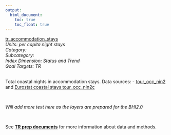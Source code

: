 ```yaml
---
output:
  html_document:
    toc: true
    toc_float: true
---
```


[tr_accommodation_stays](https://github.com/OHI-Science/bhi/blob/master/baltic/layers/tr_accommodation_stays_bhi2015.csv)\
*Units: per capita night stays*\
*Category:*\
*Subcategory:*\
*Index Dimension: Status and Trend*\
*Goal Targets: TR*\
<br>

Total coastal nights in accommodation stays.  Data sources:  - [tour_occ_nin2](http://appsso.eurostat.ec.europa.eu/nui/show.do?dataset=tour_occ_nin2&lang=en)  and [Eurostat coastal stays tour_occ_nin2c](http://appsso.eurostat.ec.europa.eu/nui/show.do?dataset=tour_occ_nin2c&lang=en)

<br>

*Will add more text here as the layers are prepared for the BHI2.0*

<br>

See [**TR prep documents**](https://github.com/OHI-Science/bhi-1.0-archive/blob/draft/baltic2015/prep/TR/tr_prep.md) for more information about data and methods.

<br>

